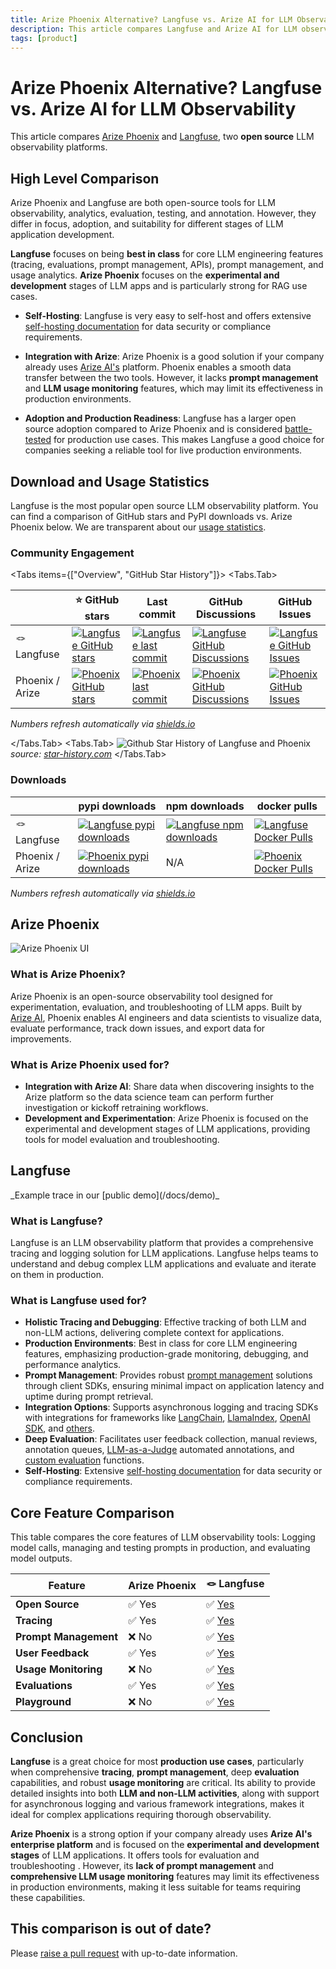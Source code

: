 ```yaml
---
title: Arize Phoenix Alternative? Langfuse vs. Arize AI for LLM Observability
description: This article compares Langfuse and Arize AI for LLM observability, analytics, evaluations, testing, and annotation.
tags: [product]
---
```


# Arize Phoenix Alternative? Langfuse vs. Arize AI for LLM Observability

This article compares [Arize Phoenix](https://docs.arize.com/phoenix) and [Langfuse](/), two **open source** LLM observability platforms.

## High Level Comparison

Arize Phoenix and Langfuse are both open-source tools for LLM observability, analytics, evaluation, testing, and annotation. However, they differ in focus, adoption, and suitability for different stages of LLM application development.

**Langfuse** focuses on being **best in class** for core LLM engineering features (tracing, evaluations, prompt management, APIs), prompt management, and usage analytics. **Arize Phoenix** focuses on the **experimental and development** stages of LLM apps and is particularly strong for RAG use cases.

- **Self-Hosting**: Langfuse is very easy to self-host and offers extensive [self-hosting documentation](/self-hosting) for data security or compliance requirements.

- **Integration with Arize**: Arize Phoenix is a good solution if your company already uses [Arize AI's](https://arize.com) platform. Phoenix enables a smooth data transfer between the two tools. However, it lacks **prompt management** and **LLM usage monitoring** features, which may limit its effectiveness in production environments.

- **Adoption and Production Readiness**: Langfuse has a larger open source adoption compared to Arize Phoenix and is considered [battle-tested](https://www.thoughtworks.com/en-de/radar/platforms/langfuse) for production use cases. This makes Langfuse a good choice for companies seeking a reliable tool for live production environments.

## Download and Usage Statistics

Langfuse is the most popular open source LLM observability platform. You can find a comparison of GitHub stars and PyPI downloads vs. Arize Phoenix below. We are transparent about our [usage statistics](/about).

### Community Engagement

<Tabs items={["Overview", "GitHub Star History"]}>
  <Tabs.Tab>

|                 | ⭐️ GitHub stars                                                                                                                                                                    | Last commit                                                                                                                                                                              | GitHub Discussions                                                                                                                                                                                      | GitHub Issues                                                                                                                                                                                                                       |
| --------------- | ----------------------------------------------------------------------------------------------------------------------------------------------------------------------------------- | ---------------------------------------------------------------------------------------------------------------------------------------------------------------------------------------- | ------------------------------------------------------------------------------------------------------------------------------------------------------------------------------------------------------- | ----------------------------------------------------------------------------------------------------------------------------------------------------------------------------------------------------------------------------------- |
| 🪢 Langfuse     | [![Langfuse GitHub stars](https://img.shields.io/github/stars/langfuse/langfuse?style=for-the-badge&label=%20&labelColor=black&color=orange)](https://github.com/langfuse/langfuse) | [![Langfuse last commit](https://img.shields.io/github/last-commit/langfuse/langfuse?style=for-the-badge&label=%20&labelColor=black&color=orange)](https://github.com/langfuse/langfuse) | [![Langfuse GitHub Discussions](https://img.shields.io/github/discussions/langfuse/langfuse?style=for-the-badge&label=%20&labelColor=black&color=orange)](https://github.com/orgs/langfuse/discussions) | [![Langfuse GitHub Issues](https://img.shields.io/github/issues-pr-closed-raw/langfuse/langfuse?style=for-the-badge&label=%20&labelColor=black&color=orange)](https://github.com/langfuse/langfuse/issues?q=is%3Aissue+is%3Aclosed) |
| Phoenix / Arize | [![Phoenix GitHub stars](https://img.shields.io/github/stars/arize-ai/phoenix?style=for-the-badge&label=%20&labelColor=black&color=grey)](https://github.com/arize-ai/phoenix)      | [![Phoenix last commit](https://img.shields.io/github/last-commit/arize-ai/phoenix?style=for-the-badge&label=%20&labelColor=black&color=grey)](https://github.com/arize-ai/phoenix)      | [![Phoenix GitHub Discussions](https://img.shields.io/github/discussions/arize-ai/phoenix?style=for-the-badge&label=%20&labelColor=black&color=grey)](https://github.com/Arize-ai/phoenix/discussions)  | [![Phoenix GitHub Issues](https://img.shields.io/github/issues-pr-closed-raw/arize-ai/phoenix?style=for-the-badge&label=%20&labelColor=black&color=grey)](https://github.com/arize-ai/phoenix/issues?q=is%3Aissue+is%3Aclosed)      |

_Numbers refresh automatically via [shields.io](https://shields.io)_

  </Tabs.Tab>
  <Tabs.Tab>
    <Frame fullWidth border>
      ![Github Star History of Langfuse and Phoenix](/images/blog/faq/phoenix-arize/github-star-history-langfuse-phoenix-arize.png)
    </Frame>
    _source: [star-history.com](https://star-history.com/#langfuse/langfuse&arize-ai/phoenix&Date)_
  </Tabs.Tab>
</Tabs>

### Downloads

|                 | pypi downloads                                                                                                                                                        | npm downloads                                                                                                                                                           | docker pulls                                                                                                                                                                                 |
| --------------- | --------------------------------------------------------------------------------------------------------------------------------------------------------------------- | ----------------------------------------------------------------------------------------------------------------------------------------------------------------------- | -------------------------------------------------------------------------------------------------------------------------------------------------------------------------------------------- |
| 🪢 Langfuse     | [![Langfuse pypi downloads](https://img.shields.io/pypi/dm/langfuse?style=for-the-badge&label=%20&labelColor=black&color=orange)](https://pypi.org/project/langfuse/)  | [![Langfuse npm downloads](https://img.shields.io/npm/dm/langfuse?style=for-the-badge&label=%20&labelColor=black&color=orange)](https://www.npmjs.com/package/langfuse) | [![Langfuse Docker Pulls](https://img.shields.io/docker/pulls/langfuse/langfuse?style=for-the-badge&label=%20&labelColor=black&color=orange)](https://hub.docker.com/r/langfuse/langfuse)    |
| Phoenix / Arize | [![Phoenix pypi downloads](https://img.shields.io/pypi/dm/arize-phoenix?style=for-the-badge&label=%20&labelColor=black&color=grey)](https://pypi.org/project/phoenix) | N/A                                                                                                                                                                     | [![Phoenix Docker Pulls](https://img.shields.io/docker/pulls/arizephoenix/phoenix?style=for-the-badge&label=%20&labelColor=black&color=grey)](https://hub.docker.com/r/arizephoenix/phoenix) |

_Numbers refresh automatically via [shields.io](https://shields.io)_

## Arize Phoenix

![Arize Phoenix UI](/images/blog/faq/phoenix-arize/phoenix-arize-screen.png)

### What is Arize Phoenix?

Arize Phoenix is an open-source observability tool designed for experimentation, evaluation, and troubleshooting of LLM apps. Built by [Arize AI](https://arize.com), Phoenix enables AI engineers and data scientists to visualize data, evaluate performance, track down issues, and export data for improvements.

### What is Arize Phoenix used for?

- **Integration with Arize AI**: Share data when discovering insights to the Arize platform so the data science team can perform further investigation or kickoff retraining workflows.
- **Development and Experimentation**: Arize Phoenix is focused on the experimental and development stages of LLM applications, providing tools for model evaluation and troubleshooting.

## Langfuse

<CloudflareVideo videoId="78696d97787e29fe12508ffac93dc7b5" gifStyle />
_Example trace in our [public demo](/docs/demo)_

### What is Langfuse?

Langfuse is an LLM observability platform that provides a comprehensive tracing and logging solution for LLM applications. Langfuse helps teams to understand and debug complex LLM applications and evaluate and iterate on them in production.

### What is Langfuse used for?

- **Holistic Tracing and Debugging**: Effective tracking of both LLM and non-LLM actions, delivering complete context for applications.
- **Production Environments**: Best in class for core LLM engineering features, emphasizing production-grade monitoring, debugging, and performance analytics.
- **Prompt Management**: Provides robust [prompt management](/docs/prompts/get-started) solutions through client SDKs, ensuring minimal impact on application latency and uptime during prompt retrieval.
- **Integration Options**: Supports asynchronous logging and tracing SDKs with integrations for frameworks like [LangChain](/docs/integrations/langchain/tracing), [LlamaIndex](/docs/integrations/llama-index/get-started), [OpenAI SDK](/docs/integrations/openai/python/get-started), and [others](/docs/integrations/overview).
- **Deep Evaluation**: Facilitates user feedback collection, manual reviews, annotation queues, [LLM-as-a-Judge](/docs/scores/model-based-evals) automated annotations, and [custom evaluation](/docs/scores/overview) functions.
- **Self-Hosting**: Extensive [self-hosting documentation](/self-hosting) for data security or compliance requirements.

## Core Feature Comparison

This table compares the core features of LLM observability tools: Logging model calls, managing and testing prompts in production, and evaluating model outputs.

| **Feature**           | **Arize Phoenix** | **🪢 Langfuse**                                |
| --------------------- | ----------------- | ---------------------------------------------- |
| **Open Source**       | ✅ Yes            | ✅ [Yes](https://github.com/langfuse/langfuse) |
| **Tracing**           | ✅ Yes            | ✅ [Yes](/docs/tracing)                        |
| **Prompt Management** | ❌ No             | ✅ [Yes](/docs/prompts/get-started)            |
| **User Feedback**     | ✅ Yes            | ✅ [Yes](/docs/scores/user-feedback)           |
| **Usage Monitoring**  | ❌ No             | ✅ [Yes](/docs/analytics/overview)             |
| **Evaluations**       | ✅ Yes            | ✅ [Yes](/docs/scores/overview)                |
| **Playground**        | ❌ No             | ✅ [Yes](/docs/playground)                     |

## Conclusion

**Langfuse** is a great choice for most **production use cases**, particularly when comprehensive **tracing**, **prompt management**, deep **evaluation** capabilities, and robust **usage monitoring** are critical. Its ability to provide detailed insights into both **LLM and non-LLM activities**, along with support for asynchronous logging and various framework integrations, makes it ideal for complex applications requiring thorough observability.

**Arize Phoenix** is a strong option if your company already uses **Arize AI's enterprise platform** and is focused on the **experimental and development stages** of LLM applications. It offers tools for evaluation and troubleshooting . However, its **lack of prompt management** and **comprehensive LLM usage monitoring** features may limit its effectiveness in production environments, making it less suitable for teams requiring these capabilities.

## This comparison is out of date?

Please [raise a pull request](https://github.com/langfuse/langfuse-docs/tree/main/pages/faq/all) with up-to-date information.
